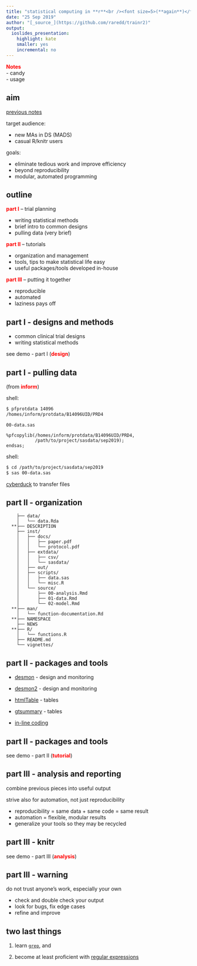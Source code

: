 ```yaml
---
title: "statistical computing in **r**<br /><font size=5>(**again**)</font>"
date: "25 Sep 2019"
author: "[_source_](https://github.com/raredd/trainr2)"
output:
  ioslides_presentation:
    highlight: kate
    smaller: yes
    incremental: no
---
```


<style>
strong {color: #ff0000 !important;}
</style>

<!--

-->

<div class="notes">

**Notes**  
- candy  
- usage  

</div>

## aim

[previous notes](https://github.com/raredd/trainr)

target audience:

  + new MAs in DS (MADS)
  + casual R/knitr users

goals:

  + eliminate tedious work and improve efficiency
  + beyond reproducibility
  + modular, automated programming

## outline

**part I** -- trial planning

  + writing statistical methods
  + brief intro to common designs
  + pulling data (very brief)

**part II** -- tutorials

  + organization and management
  + tools, tips to make statistical life easy
  + useful packages/tools developed in-house

**part III** -- putting it together

  + reproducible
  + automated
  + laziness pays off

## part I - designs and methods

  + common clinical trial designs
  + writing statistical methods
  
see demo - part I (**design**)

## part I - pulling data

(from **inform**)

shell:

```sh
$ pfprotdata 14096
/homes/inform/protdata/B14096UID/PRD4
```

`00-data.sas`

```sas
%pfcopylib(/homes/inform/protdata/B14096UID/PRD4,
	       /path/to/project/sasdata/sep2019);
endsas;
```

shell:

```sh
$ cd /path/to/project/sasdata/sep2019
$ sas 00-data.sas
```

[cyberduck](https://cyberduck.io/download/) to transfer files

## part II - organization

```
    ├── data/
    │   └── data.Rda
  **├── DESCRIPTION
    ├── inst/
    │   ├── docs/
    │   │   ├── paper.pdf
    │   │   └── protocol.pdf
    │   ├── extdata/
    │   │   ├── csv/
    │   │   └── sasdata/
    │   ├── out/
    │   ├── scripts/
    │   │   ├── data.sas
    │   │   └── misc.R
    │   └── source/
    │       ├── 00-analysis.Rmd
    │       ├── 01-data.Rmd
    │       └── 02-model.Rmd
  **├── man/
    │   └── function-documentation.Rd
  **├── NAMESPACE
    ├── NEWS
  **├── R/
    │   └── functions.R
    ├── README.md
    └── vignettes/
```

## part II - packages and tools

  + [desmon](https://github.com/raredd/desmon) - design and monitoring
  
  + [desmon2](https://github.com/raredd/desmon2) - design and monitoring
  
  + [htmlTable](https://github.com/gforge/htmlTable) - tables
  
  + [gtsummary](https://github.com/ddsjoberg/gtsummary) - tables

  + [in-line coding](https://rmarkdown.rstudio.com/lesson-4.html)

## part II - packages and tools

see demo - part II (**tutorial**)

## part III - analysis and reporting

combine previous pieces into useful output

strive also for automation, not just reproducibility

  + reproducibility = same data + same code = same result
  + automation = flexible, modular results
  + generalize your tools so they may be recycled

## part III - knitr

see demo - part III (**analysis**)

## part III - warning

do not trust anyone's work, especially your own

  + check and double check your output
  + look for bugs, fix edge cases
  + refine and improve

## two last things

1) learn [`grep`](https://www.tutorialspoint.com/unix_commands/grep.htm), and

2) become at least proficient with [regular expressions](https://github.com/raredd/regex)
